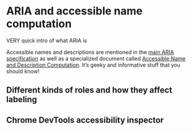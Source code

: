# ARIA and accessible name computation

VERY quick intro of what ARIA is

Accessible names and descriptions are mentioned in the [main ARIA specification](https://www.w3.org/TR/wai-aria-1.2/#namecalculation) as well as a specialized document called [Accessible Name and Description Computation](https://www.w3.org/TR/accname-1.2/). It’s geeky and informative stuff that you should know!

## Different kinds of roles and how they affect labeling

## Chrome DevTools accessibility inspector
